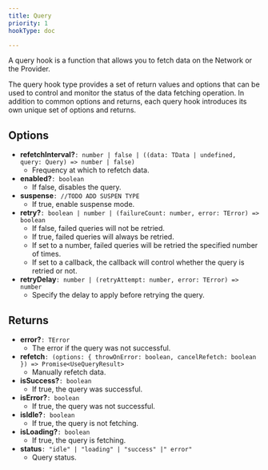 ```yaml
---
title: Query
priority: 1
hookType: doc

---
```



A query hook is a function that allows you to fetch data on the Network or the Provider.

The query hook type provides a set of return values and options that can be used to control and monitor the status of the data fetching operation.
In addition to common options and returns, each query hook introduces its own unique set of options and returns.

## Options
 * __refetchInterval?__`: number | false | ((data: TData | undefined, query: Query) => number | false)`
    - Frequency at which to refetch data.
 * __enabled?__`: boolean`
    - If false, disables the query.
 * __suspense__`: //TODO ADD SUSPEN TYPE`
    - If true, enable suspense mode.
 * __retry?__`: boolean | number | (failureCount: number, error: TError) => boolean`
    - If false, failed queries will not be retried.
    - If true, failed queries will always be retried.
    - If set to a number, failed queries will be retried the specified number of times.
    - If set to a callback, the callback will control whether the query is retried or not.
 * __retryDelay__`: number | (retryAttempt: number, error: TError) => number`
    - Specify the delay to apply before retrying the query.

## Returns
 * __error?__`: TError`
    - The error if the query was not successful.
 * __refetch__`: (options: { throwOnError: boolean, cancelRefetch: boolean }) => Promise<UseQueryResult>`
    - Manually refetch data.
 * __isSuccess?__`: boolean`
    - If true, the query was successful.
 * __isError?__`: boolean`
    - If true, the query was not successful.
 * __isIdle?__`: boolean`
    - If true, the query is not fetching.
 * __isLoading?__`: boolean`
    - If true, the query is fetching.
 * __status__`: "idle" | "loading" | "success" |" error"`
    - Query status.